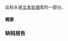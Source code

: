 {{cpp/header/title|locale}}
{{cpp/header/navbar}}

此标头是[[cpp/text|文本处理]]库的一部分。

{{dsc begin}}
{{dsc h1|类}}
{{dsc inc|cpp/locale/dsc locale}}

{{dsc h2|字符串与流转换}}
{{dsc inc|cpp/locale/dsc wstring_convert}}
{{dsc inc|cpp/locale/dsc wbuffer_convert}}

{{dsc h2|刻面类别的基类}}
{{dsc inc|cpp/locale/dsc ctype_base}}
{{dsc inc|cpp/locale/dsc codecvt_base}}
{{dsc inc|cpp/locale/dsc messages_base}}
{{dsc inc|cpp/locale/dsc time_base}}
{{dsc inc|cpp/locale/dsc money_base}}

{{dsc h2|刻面类别}}
{{dsc inc|cpp/locale/dsc ctype}}
{{dsc inc|cpp/locale/dsc ctype_char}}
{{dsc inc|cpp/locale/dsc codecvt}}
{{dsc inc|cpp/locale/dsc collate}}
{{dsc inc|cpp/locale/dsc messages}}
{{dsc inc|cpp/locale/dsc time_get}}
{{dsc inc|cpp/locale/dsc time_put}}
{{dsc inc|cpp/locale/dsc num_get}}
{{dsc inc|cpp/locale/dsc num_put}}
{{dsc inc|cpp/locale/dsc numpunct}}
{{dsc inc|cpp/locale/dsc money_get}}
{{dsc inc|cpp/locale/dsc money_put}}
{{dsc inc|cpp/locale/dsc moneypunct}}

{{dsc h2|特定于本地环境的刻面类别}}
{{dsc inc|cpp/locale/dsc ctype_byname}}
{{dsc inc|cpp/locale/dsc codecvt_byname}}
{{dsc inc|cpp/locale/dsc messages_byname}}
{{dsc inc|cpp/locale/dsc collate_byname}}
{{dsc inc|cpp/locale/dsc time_get_byname}}
{{dsc inc|cpp/locale/dsc time_put_byname}}
{{dsc inc|cpp/locale/dsc numpunct_byname}}
{{dsc inc|cpp/locale/dsc moneypunct_byname}}

{{dsc h1|函数}}

{{dsc h2|本地环境与刻面}}
{{dsc inc|cpp/locale/dsc use_facet}}
{{dsc inc|cpp/locale/dsc has_facet}}

{{dsc h2|字符分类}}
{{dsc inc|cpp/locale/dsc isspace}}
{{dsc inc|cpp/locale/dsc isblank}}
{{dsc inc|cpp/locale/dsc iscntrl}}
{{dsc inc|cpp/locale/dsc isupper}}
{{dsc inc|cpp/locale/dsc islower}}
{{dsc inc|cpp/locale/dsc isalpha}}
{{dsc inc|cpp/locale/dsc isdigit}}
{{dsc inc|cpp/locale/dsc ispunct}}
{{dsc inc|cpp/locale/dsc isxdigit}}
{{dsc inc|cpp/locale/dsc isalnum}}
{{dsc inc|cpp/locale/dsc isprint}}
{{dsc inc|cpp/locale/dsc isgraph}}

{{dsc h2|字符转换}}
{{dsc inc|cpp/locale/dsc toupper}}
{{dsc inc|cpp/locale/dsc tolower}}

{{dsc end}}

====概要====
{{cpp/synopsis/locale}}

===缺陷报告===
{{dr list begin}}
{{dr list item|wg=lwg|dr=71|std=C++98|before={{l2tt|cpp/locale/time_get/get_monthname|do_get_monthname}} 在概要中缺失了 {{c|end}} 形参|after=已补充}}
{{dr list item|wg=lwg|dr=75|std=C++98|before=在概要中 {{ltt|cpp/locale/codecvt}} 和 {{ltt|cpp/locale/codecvt_byname}} 的成员 {{ltt|cpp/locale/codecvt/length}} 和&lt;br&gt;{{tt|do_length}} 的形参 {{c|state}} 的类型是 {{c/core|const stateT&amp;}}|after=改成 {{c|stateT&amp;}}}}
{{dr list item|wg=lwg|dr=124|std=C++98|before=在概要中 {{ltt|cpp/locale/codecvt_byname}} 的成员 {{tt|do_scan_is}}&lt;br&gt;和 {{tt|do_scan_out}} 的返回类型是 {{c/core|const char*}}|after=改成 {{c/core|const charT*}}}}
{{dr list item|wg=lwg|dr=228|std=C++98|before=概要列出了各个 {{tt|XXX_byname}} 平面的所有成员虚函数|after=只列出析构函数&lt;br&gt;（移除其他所有虚函数）}}
{{dr list item|wg=lwg|dr=268|std=C++98|before=概要中缺失了后随 {{lc|std::locale}} 的默认构造函数和复制构造函数的声明的分号|after=已补充}}
{{dr list item|wg=lwg|dr=1298|std=C++98|before=概要中有显式特化 {{ltt|cpp/locale/ctype_byname}}{{c/core|&lt;char&gt;}}|after=已移除}}
{{dr list end}}

{{langlinks|de|en|es|fr|ja|ru}}